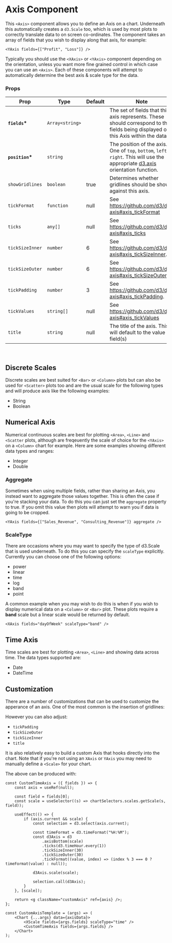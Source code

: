 
<Meta title="Components/Axis" />

# Axis Component

This `<Axis>` component allows you to define an Axis on a chart. Underneath this automatically creates a `d3.Scale` too, which is used by most plots to correctly translate data to on screen co-ordinates. The component takes an array of fields that you wish to display along that axis, for example:

```
<YAxis fields={["Profit", "Loss"]} />
```

Typically you should use the `<XAxis>` or `<YAxis>` component depending on the orientation, unless you want more fine grained control in which case you can use an `<Axis>`. Each of these components will attempt to automatically determine the best axis & scale type for the data.

### Props

| Prop             | Type            | Default | Note                                                                                                                                                                      |
| ---------------- | --------------- | ------- | ------------------------------------------------------------------------------------------------------------------------------------------------------------------------- |
| **`fields`\***   | `Array<string>` |         | The set of fields that this axis represents. These should correspond to the fields being displayed on this Axis within the data.                                          |
| **`position`\*** | `string`        |         | The position of the axis. One of `top`, `bottom`, `left` or `right`. This will use the appropriate [d3.axis](https://github.com/d3/d3-axis#axisTop) orientation function. |
| `showGridlines`  | `boolean`       | true    | Determines whether gridlines should be shown against this axis.                                                                                                           |
| `tickFormat`     | `function`      | null    | See https://github.com/d3/d3-axis#axis_tickFormat                                                                                                                         |
| `ticks`          | `any[]`         | null    | See https://github.com/d3/d3-axis#axis_ticks                                                                                                                              |
| `tickSizeInner`  | `number`        | 6       | See https://github.com/d3/d3-axis#axis_tickSizeInner.                                                                                                                     |
| `tickSizeOuter`  | `number`        | 6       | See https://github.com/d3/d3-axis#axis_tickSizeOuter.                                                                                                                     |
| `tickPadding`    | `number`        | 3       | See https://github.com/d3/d3-axis#axis_tickPadding.                                                                                                                       |
| `tickValues`     | `string[]`      | null    | See https://github.com/d3/d3-axis#axis_tickValues                                                                                                                         |
| `title`          | `string`        | null    | The title of the axis. This will default to the value in field(s)                                                                                                         |

<br />

## Discrete Scales

Discrete scales are best suited for `<Bar>` or `<Column>` plots but can also be used for `<Scatter>` plots too and are the usual scale for the following types and will produce axis like the following examples:

-   String
-   Boolean

<Canvas>
    <Story id="components-axis-types--string-axis" />
</Canvas>
<Canvas>
    <Story id="components-axis-types--boolean-axis" />
</Canvas>

## Numerical Axis

Numerical continuous scales are best for plotting `<Area>`, `<Line>` and `<Scatter` plots, although are freqeuently the scale of choice for the `<YAxis>` on a `<Column>` chart for example. Here are some examples showing different data types and ranges:

-   Integer
-   Double

<Canvas>
    <Story id="components-axis-types--integer-axis" />
</Canvas>
<Canvas>
    <Story id="components-axis-types--double-axis" />
</Canvas>
<Canvas>
    <Story id="components-axis-types--double-axis-only-negative-axis" />
</Canvas>
<Canvas>
    <Story id="components-axis-types--double-axis-mixed-sign-axis" />
</Canvas>

### Aggregate

Sometimes when using multiple fields, rather than sharing an Axis, you instead want to aggregate those values together. This is often the case if you're stacking your data. To do this you can just set the `aggregate` property to true. If you omit this value then plots will attempt to warn you if data is going to be cropped.

```
<YAxis fields={["Sales_Revenue", "Consulting_Revenue"]} aggregate />
```

### ScaleType

There are occasions where you may want to specify the type of d3.Scale that is used underneath. To do this you can specify the `scaleType` explicitly. Currently you can choose one of the following options:

-   power
-   linear
-   time
-   log
-   band
-   point

A common example when you may wish to do this is when if you wish to display numerical data on a `<Column>` or `<Bar>` plot. These plots require a **band** scale but a linear scale would be returned by default.

```
<XAxis fields="dayOfWeek" scaleType="band" />
```

## Time Axis

Time scales are best for plotting `<Area>`, `<Line>` and showing data across time. The data types supported are:

-   Date
-   DateTime

<Canvas>
    <Story id="components-axis-types--date-axis" />
</Canvas>
<Canvas>
    <Story id="components-axis-types--date-time-axis" />
</Canvas>

## Customization

There are a number of customizations that can be used to customize the apperance of an axis. One of the most common is the insertion of gridlines:

<Canvas>
    <Story id="components-axis-customization--gridlines" />
</Canvas>

However you can also adjust:

-   `tickPadding`
-   `tickSizeOuter`
-   `tickSizeInner`
-   `title`

It is also relatively easy to build a custom Axis that hooks directly into the chart. Note that if you're not using an `XAxis` or `YAxis` you may need to manually define a `<Scale>` for your chart.

<Canvas>
    <Story id="components-axis-customization--fully-custom-axis" />
</Canvas>

The above can be produced with:

```
const CustomTimeAxis = ({ fields }) => {
    const axis = useRef(null);

    const field = fields[0];
    const scale = useSelector((s) => chartSelectors.scales.getScale(s, field));

    useEffect(() => {
        if (axis.current && scale) {
            const selection = d3.select(axis.current);

            const timeFormat = d3.timeFormat("%H:%M");
            const d3Axis = d3
                .axisBottom(scale)
                .ticks(d3.timeHour.every(1))
                .tickSizeInner(30)
                .tickSizeOuter(30)
                .tickFormat((value, index) => (index % 3 === 0 ? timeFormat(value) : null));

            d3Axis.scale(scale);

            selection.call(d3Axis);
        }
    }, [scale]);

    return <g className="customAxis" ref={axis} />;
};

const CustomAxisTemplate = (args) => (
    <Chart {...args} data={axisData}>
        <XScale fields={args.fields} scaleType="time" />
        <CustomTimeAxis fields={args.fields} />
    </Chart>
);
```

